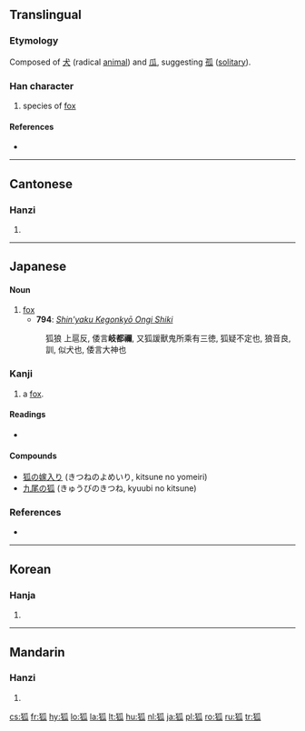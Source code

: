 ==Translingual==

===Etymology===
Composed of [[犬]] (radical [[animal]]) and [[瓜]], suggesting [[孤]] ([[solitary]]).

===Han character===
{{Han char|rn=94|rad=犬|as=05|sn=8|four=4223<sub>0</sub>|canj=大竹竹女人 (KHHVO)}}

# species of [[fox]]

====References====
* {{Han ref|kx=0708.290|dkj=20333|dj=1121.120|hdz=21340.140|uh=72D0|ud=29392|bh=AAB0|bd=43696}}

----

==Cantonese==

===Hanzi===
{{yue-hanzi|jyut=|y=wu4}}

# {{defn|Cantonese}}

----

==Japanese==

====Noun====
{{ja-noun|k|hira=きつね|rom=kitsune}}

# [[fox]]
#* '''794''': ''[[w:Shin'yaku Kegonkyō Ongi Shiki|Shin'yaku Kegonkyō Ongi Shiki]]''
#: 狐狼 上扈反, 倭言'''岐都禰''', 又狐諼獸鬼所乘有三徳, 狐疑不定也, 狼音良, 訓, 似犬也, 倭言大神也

===Kanji===

{{ja-kanji|rs=犬05|grade=}}

# a [[fox]].

====Readings====
* {{ja-readings|on=[[こ]] (ko)|kun=[[きつね]] (kitsune)}}

====Compounds====
* [[狐の嫁入り]] (きつねのよめいり, kitsune no yomeiri)
* [[九尾の狐]] (きゅうびのきつね, kyuubi no kitsune)

===References===
* {{R:Nara Ibun 3}}

----

==Korean==

===Hanja===
{{ko-hanja|hangeul=[[호]]|eumhun=|rv=ho|mr=ho|y=ho}}

# {{defn|Korean}}

----

==Mandarin==

===Hanzi===
{{cmn-hanzi|pin=[[hú]] ([[hu2]])|wg=hu<sup>2</sup>}}

# {{defn|Mandarin}}

[[cs:狐]]
[[fr:狐]]
[[hy:狐]]
[[lo:狐]]
[[la:狐]]
[[lt:狐]]
[[hu:狐]]
[[nl:狐]]
[[ja:狐]]
[[pl:狐]]
[[ro:狐]]
[[ru:狐]]
[[tr:狐]]